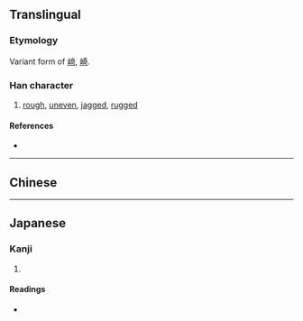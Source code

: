 {{also|﨑|崎}}
{{character info}}
==Translingual==

===Etymology===
Variant form of [[﨑]], [[崎]].<!-- I believe. -->

===Han character===
{{Han char|rn=46|rad=山|as=09|sn=12|four=|canj=UYTR|ids=⿱山竒}}

# [[rough]], [[uneven]], [[jagged]], [[rugged]]

====References====
* {{Han ref|kx=0316.381|hdz=10788.141|uh=5D5C|ud=23900}}

----

==Chinese==

{{zh-see|崎}}

----

==Japanese==

===Kanji===
{{ja-kanji|grade=|rs=山09}}

# {{alternative form of|ja|崎}}

====Readings====
* {{ja-readings
|goon=き
|kanon=き
|kun=けわ-し.い, さき
}}